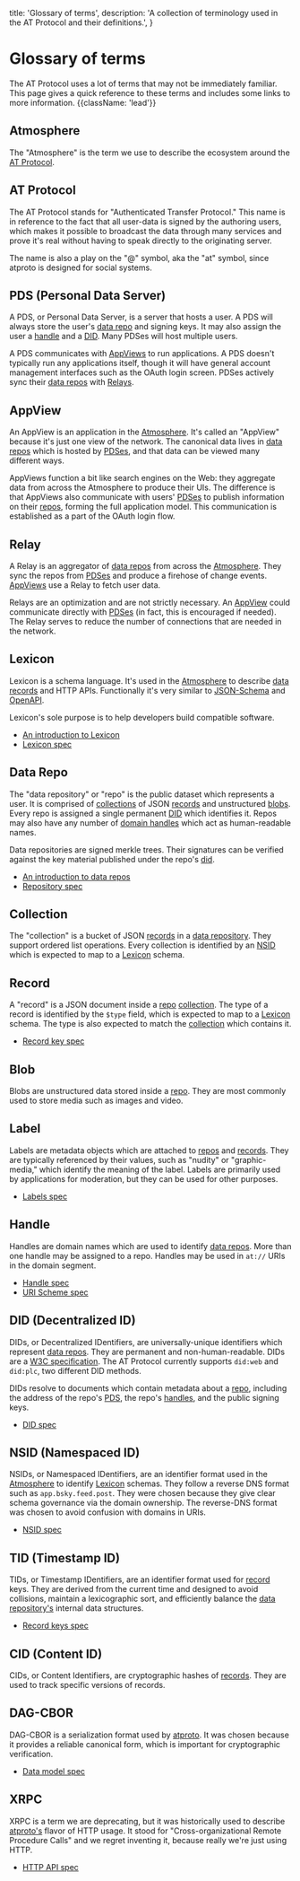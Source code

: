   title: 'Glossary of terms',
  description:
    'A collection of terminology used in the AT Protocol and their definitions.',
}

# Glossary of terms

The AT Protocol uses a lot of terms that may not be immediately familiar. This page gives a quick reference to these terms and includes some links to more information. {{className: 'lead'}}

## Atmosphere

The "Atmosphere" is the term we use to describe the ecosystem around the [AT Protocol](#at-protocol).

## AT Protocol

The AT Protocol stands for "Authenticated Transfer Protocol." This name is in reference to the fact that all user-data is signed by the authoring users, which makes it possible to broadcast the data through many services and prove it's real without having to speak directly to the originating server.

The name is also a play on the "@" symbol, aka the "at" symbol, since atproto is designed for social systems.

## PDS (Personal Data Server)

A PDS, or Personal Data Server, is a server that hosts a user. A PDS will always store the user's [data repo](#data-repo) and signing keys. It may also assign the user a [handle](#handle) and a [DID](#did). Many PDSes will host multiple users.

A PDS communicates with [AppViews](#appview) to run applications. A PDS doesn't typically run any applications itself, though it will have general account management interfaces such as the OAuth login screen. PDSes actively sync their [data repos](#data-repo) with [Relays](#relay).

## AppView

An AppView is an application in the [Atmosphere](#atmosphere). It's called an "AppView" because it's just one view of the network. The canonical data lives in [data repos](#data-repo) which is hosted by [PDSes](#pds-personal-data-server), and that data can be viewed many different ways.

AppViews function a bit like search engines on the Web: they aggregate data from across the Atmosphere to produce their UIs. The difference is that AppViews also communicate with users' [PDSes](#pds) to publish information on their [repos](#data-repo), forming the full application model. This communication is established as a part of the OAuth login flow.

## Relay

A Relay is an aggregator of [data repos](#data-repo) from across the [Atmosphere](#atmosphere). They sync the repos from [PDSes](#pds) and produce a firehose of change events. [AppViews](#appview) use a Relay to fetch user data.

Relays are an optimization and are not strictly necessary. An [AppView](#appview) could communicate directly with [PDSes](#pds) (in fact, this is encouraged if needed). The Relay serves to reduce the number of connections that are needed in the network.

## Lexicon

Lexicon is a schema language. It's used in the [Atmosphere](#atmosphere) to describe [data records](#record) and HTTP APIs. Functionally it's very similar to [JSON-Schema](https://json-schema.org/) and [OpenAPI](https://www.openapis.org/).

Lexicon's sole purpose is to help developers build compatible software.

- [An introduction to Lexicon](/guides/lexicon)
- [Lexicon spec](/specs/lexicon)

## Data Repo

The "data repository" or "repo" is the public dataset which represents a user. It is comprised of [collections](#collection) of JSON [records](#record) and unstructured [blobs](#blob). Every repo is assigned a single permanent [DID](#did) which identifies it. Repos may also have any number of [domain handles](#handle) which act as human-readable names.

Data repositories are signed merkle trees. Their signatures can be verified against the key material published under the repo's [did](#did). 

- [An introduction to data repos](/guides/data-repos)
- [Repository spec](/specs/repository)

## Collection

The "collection" is a bucket of JSON [records](#record) in a [data repository](#data-repo). They support ordered list operations. Every collection is identified by an [NSID](#nsid-namespaced-id) which is expected to map to a [Lexicon](#lexicon) schema.

## Record

A "record" is a JSON document inside a [repo](#data-repo) [collection](#collection). The type of a record is identified by the `$type` field, which is expected to map to a [Lexicon](#lexicon) schema. The type is also expected to match the [collection](#collection) which contains it.

- [Record key spec](/specs/record-key)

## Blob

Blobs are unstructured data stored inside a [repo](#data-repo). They are most commonly used to store media such as images and video.

## Label

Labels are metadata objects which are attached to [repos](#data-repo) and [records](#record). They are typically referenced by their values, such as "nudity" or "graphic-media," which identify the meaning of the label. Labels are primarily used by applications for moderation, but they can be used for other purposes.

- [Labels spec](/specs/label)

## Handle

Handles are domain names which are used to identify [data repos](#data-repo). More than one handle may be assigned to a repo. Handles may be used in `at://` URIs in the domain segment.

- [Handle spec](/specs/handle)
- [URI Scheme spec](/specs/at-uri-scheme)

## DID (Decentralized ID)

DIDs, or Decentralized IDentifiers, are universally-unique identifiers which represent [data repos](#data-repo). They are permanent and non-human-readable. DIDs are a [W3C specification](https://www.w3.org/TR/did-core/). The AT Protocol currently supports `did:web` and `did:plc`, two different DID methods.

DIDs resolve to documents which contain metadata about a [repo](#data-repo), including the address of the repo's [PDS](#pds), the repo's [handles](#handle), and the public signing keys.

- [DID spec](/specs/did)

## NSID (Namespaced ID)

NSIDs, or Namespaced IDentifiers, are an identifier format used in the [Atmosphere](#atmosphere) to identify [Lexicon](#lexicon) schemas. They follow a reverse DNS format such as `app.bsky.feed.post`. They were chosen because they give clear schema governance via the domain ownership. The reverse-DNS format was chosen to avoid confusion with domains in URIs.

- [NSID spec](/specs/nsid)

## TID (Timestamp ID)

TIDs, or Timestamp IDentifiers, are an identifier format used for [record](#record) keys. They are derived from the current time and designed to avoid collisions, maintain a lexicographic sort, and efficiently balance the [data repository's](#data-repo) internal data structures.

- [Record keys spec](/specs/record-key)

## CID (Content ID)

CIDs, or Content Identifiers, are cryptographic hashes of [records](#record). They are used to track specific versions of records.

## DAG-CBOR

DAG-CBOR is a serialization format used by [atproto](#at-protocol). It was chosen because it provides a reliable canonical form, which is important for cryptographic verification.

- [Data model spec](/specs/data-model)

## XRPC

XRPC is a term we are deprecating, but it was historically used to describe [atproto's](#at-protocol) flavor of HTTP usage. It stood for "Cross-organizational Remote Procedure Calls" and we regret inventing it, because really we're just using HTTP.

- [HTTP API spec](/specs/xrpc)
